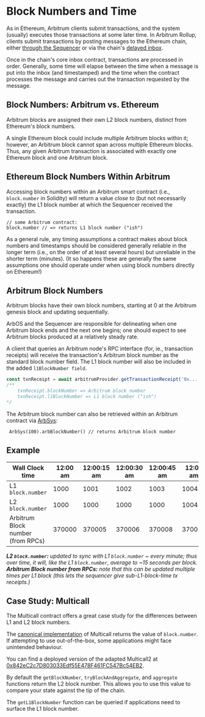 # Block Numbers and Time

As in Ethereum, Arbitrum clients submit transactions, and the system (usually) executes those transactions at some later time.
In Arbitrum Rollup, clients submit transactions by posting messages to the Ethereum chain, either [through the Sequencer](./sequencer.mdx) or via the chain's [delayed inbox](./sequencer.mdx).

Once in the chain's core inbox contract, transactions are processed in order. Generally, some time will elapse between the time when a message is put into the inbox (and timestamped) and the time when the contract processes the message and carries out the transaction requested by the message.

## Block Numbers: Arbitrum vs. Ethereum

Arbitrum blocks are assigned their own L2 block numbers, distinct from Ethereum's block numbers.

A single Ethereum block could include multiple Arbitrum blocks within it; however, an Arbitrum block cannot span across multiple Ethereum blocks. Thus, any given Arbitrum transaction is associated with exactly one Ethereum block and one Arbitrum block.

## Ethereum Block Numbers Within Arbitrum

Accessing block numbers within an Arbitrum smart contract (i.e., `block.number` in Solidity) will return a value _close to_ (but not necessarily exactly) the L1 block number at which the Sequencer received the transaction.

```sol
// some Arbitrum contract:
block.number // => returns L1 block number ("ish")
```

As a general rule, any timing assumptions a contract makes about block numbers and timestamps should be considered generally reliable in the longer term (i.e., on the order of at least several hours) but unreliable in the shorter term (minutes). (It so happens these are generally the same assumptions one should operate under when using block numbers directly on Ethereum!)

## Arbitrum Block Numbers

Arbitrum blocks have their own block numbers, starting at 0 at the Arbitrum genesis block and updating sequentially.

ArbOS and the Sequencer are responsible for delineating when one Arbitrum block ends and the next one begins; one should expect to see Arbitrum blocks produced at a relatively steady rate.

A client that queries an Arbitrum node's RPC interface (for, ie., transaction receipts) will receive the transaction's Arbitrum block number as the standard block number field. The L1 block number will also be included in the added `l1BlockNumber field`.

```ts
const txnReceipt = await arbitrumProvider.getTransactionReceipt('0x...')
/** 
    txnReceipt.blockNumber => Arbitrum block number
    txnReceipt.l1BlockNumber => L1 block number ("ish")
*/
```

The Arbitrum block number can also be retrieved within an Arbitrum contract via [ArbSys](./arbos/precompiles#ArbSys):

```sol
 ArbSys(100).arbBlockNumber() // returns Arbitrum block number
```

## Example

| Wall Clock time                   | 12:00 am | 12:00:15 am | 12:00:30 am | 12:00:45 am | 12:01 am | 12:01:15 am |
| --------------------------------- | -------- | ----------- | ----------- | ----------- | -------- | ----------- |
| L1 `block.number`                 | 1000     | 1001        | 1002        | 1003        | 1004     | 1005        |
| L2 `block.number`                 | 1000     | 1000        | 1000        | 1000        | 1004     | 1004        |
| Arbitrum Block number (from RPCs) | 370000   | 370005      | 370006      | 370008      | 370012   | 370015      |

_**L2 `block.number`:** updated to sync with L1 `block.number` ~ every minute; thus over time, it will, like the L1 `block.number`, average to ~15 seconds per block._
_**Arbitrum Block number from RPCs:** note that this can be updated multiple times per L1 block (this lets the sequencer give sub-L1-block-time tx receipts.)_

## Case Study: Multicall

The Multicall contract offers a great case study for the differences between L1 and L2 block numbers.

The [canonical implementation](https://github.com/makerdao/multicall/) of Multicall returns the value of `block.number`. If attempting to use out-of-the-box, some applications might face unintended behaviour.

You can find a deployed version of the adapted Multicall2 at [0x842eC2c7D803033Edf55E478F461FC547Bc54EB2](https://arbiscan.io/address/0x842eC2c7D803033Edf55E478F461FC547Bc54EB2#code).

By default the `getBlockNumber`, `tryBlockAndAggregate`, and `aggregate` functions return the L2 block number. This allows you to use this value to compare your state against the tip of the chain.

The `getL1BlockNumber` function can be queried if applications need to surface the L1 block number.
